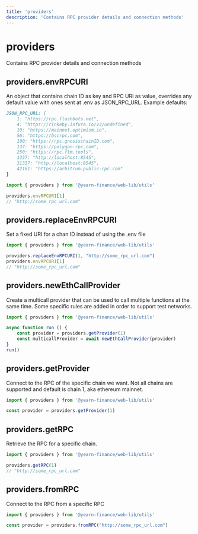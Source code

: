 ```yaml
---
title: 'providers'
description: 'Contains RPC provider details and connection methods'
---
```


# providers

Contains RPC provider details and connection methods

## providers.envRPCURI

An object that contains chain ID as key and RPC URI as value, overrides any default value with ones sent at .env as JSON_RPC_URL. Example defaults:

```md
JSON_RPC_URL: {
	1: "https://rpc.flashbots.net",
    4: "https://rinkeby.infura.io/v3/undefined",
    10: "https://mainnet.optimism.io",
    56: "https://bscrpc.com",
    100: "https://rpc.gnosischainID.com",
    137: "https://polygon-rpc.com",
    250: "https://rpc.ftm.tools",
    1337: "http://localhost:8545",
    31337: "http://localhost:8545",
    42161: "https://arbitrum.public-rpc.com"
}
```

```js
import { providers } from '@yearn-finance/web-lib/utils'

providers.envRPCURI[1]
// "http://some_rpc_url.com"
```

## providers.replaceEnvRPCURI 

Set a fixed URI for a chan ID instead of using the .env file

```js
import { providers } from '@yearn-finance/web-lib/utils'

providers.replaceEnvRPCURI(1, "http://some_rpc_url.com")
providers.envRPCURI[1]
// "http://some_rpc_url.com"
```

## providers.newEthCallProvider

Create a multicall provider that can be used to call multiple functions at the same time.
Some specific rules are added in order to support test networks.

```js
import { providers } from '@yearn-finance/web-lib/utils'

async function run () {
    const provider = providers.getProvider(1)
    const multicallProvider = await newEthCallProvider(provider)
}
run()
```

## providers.getProvider

Connect to the RPC of the specific chain we want. Not all chains are supported and default is chain 1, aka ethereum mainnet.

```js
import { providers } from '@yearn-finance/web-lib/utils'

const provider = providers.getProvider(1)
```

## providers.getRPC

Retrieve the RPC for a specific chain.

```js
import { providers } from '@yearn-finance/web-lib/utils'

providers.getRPC(1)
// "http://some_rpc_url.com"
```

## providers.fromRPC

Connect to the RPC from a specific RPC

```js
import { providers } from '@yearn-finance/web-lib/utils'

const provider = providers.fromRPC("http://some_rpc_url.com")
```